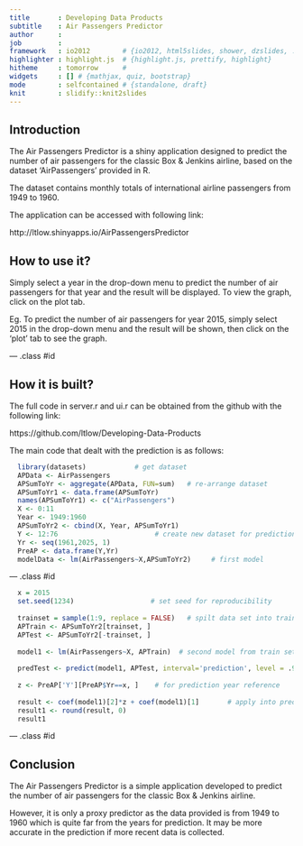```yaml
---
title       : Developing Data Products
subtitle    : Air Passengers Predictor
author      : 
job         : 
framework   : io2012        # {io2012, html5slides, shower, dzslides, ...}
highlighter : highlight.js  # {highlight.js, prettify, highlight}
hitheme     : tomorrow      # 
widgets     : [] # {mathjax, quiz, bootstrap}
mode        : selfcontained # {standalone, draft}
knit        : slidify::knit2slides
---
```


##  Introduction 

The Air Passengers Predictor is a shiny application designed to predict the number of air passengers for the classic Box & Jenkins airline, based on the dataset 'AirPassengers' provided in R.

The dataset contains monthly totals of international airline passengers from 1949 to 1960. 

The application can be accessed with following link: 

http://ltlow.shinyapps.io/AirPassengersPredictor

##  How to use it?

Simply select a year in the drop-down menu to predict the number of air passengers for that year and the result will be displayed.  To view the graph, click on the plot tab.

Eg. To predict the number of air passengers for year 2015, simply select 2015 in the drop-down menu and the result will be shown, then click on the 'plot' tab to see the graph.

--- .class #id

##  How it is built?

The full code in server.r and ui.r can be obtained from the github with the following link:

https://github.com/ltlow/Developing-Data-Products


The main code that dealt with the prediction is as follows:
```r
  library(datasets)            # get dataset
  APData <- AirPassengers
  APSumToYr <- aggregate(APData, FUN=sum)   # re-arrange dataset
  APSumToYr1 <- data.frame(APSumToYr)
  names(APSumToYr1) <- c("AirPassengers")
  X <- 0:11
  Year <- 1949:1960
  APSumToYr2 <- cbind(X, Year, APSumToYr1)
  Y <- 12:76                        # create new dataset for prediction year reference
  Yr <- seq(1961,2025, 1)
  PreAP <- data.frame(Y,Yr)
  modelData <- lm(AirPassengers~X,APSumToYr2)     # first model
```


--- .class #id

```r
  x = 2015
  set.seed(1234)                   # set seed for reproducibility
  
  trainset = sample(1:9, replace = FALSE)   # spilt data set into training and test sets
  APTrain <- APSumToYr2[trainset, ]
  APTest <- APSumToYr2[-trainset, ]
  
  model1 <- lm(AirPassengers~X, APTrain)  # second model from train set
  
  predTest <- predict(model1, APTest, interval='prediction', level = .95 ) # run on test set
 
  z <- PreAP['Y'][PreAP$Yr==x, ]    # for prediction year reference
  
  result <- coef(model1)[2]*z + coef(model1)[1]       # apply into prediction
  result1 <- round(result, 0)
  result1
```  

--- .class #id

##  Conclusion

The Air Passengers Predictor is a simple application developed to predict the number of air passengers for the classic Box & Jenkins airline.

However, it is only a proxy predictor as the data provided is from 1949 to 1960 which is quite far from the years for prediction. It may be more accurate in the prediction if more recent data is collected.






